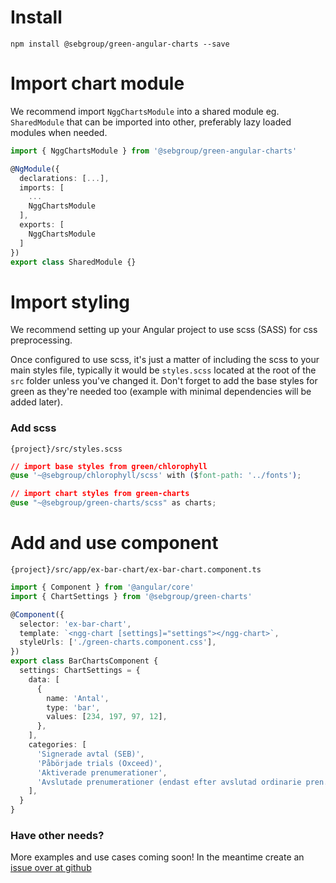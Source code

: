 
<Meta title="Get started" />

# Install

```
npm install @sebgroup/green-angular-charts --save
```

# Import chart module
We recommend import `NggChartsModule` into a shared module eg. `SharedModule` that can be imported into other, preferably lazy loaded modules when needed.
```ts
import { NggChartsModule } from '@sebgroup/green-angular-charts'

@NgModule({
  declarations: [...],
  imports: [
    ...
    NggChartsModule
  ],
  exports: [
    NggChartsModule
  ]
})
export class SharedModule {}
```

# Import styling
We recommend setting up your Angular project to use scss (SASS) for css preprocessing.

Once configured to use scss, it's just a matter of including the scss to your main styles file, typically it would be `styles.scss` located at the root of the `src` folder unless you've changed it.
Don't forget to add the base styles for green as they're needed too (example with minimal dependencies will be added later).

### Add scss
`{project}/src/styles.scss`

```css
// import base styles from green/chlorophyll
@use '~@sebgroup/chlorophyll/scss' with ($font-path: '../fonts');

// import chart styles from green-charts
@use "~@sebgroup/green-charts/scss" as charts;
```

# Add and use component
`{project}/src/app/ex-bar-chart/ex-bar-chart.component.ts`

```ts
import { Component } from '@angular/core'
import { ChartSettings } from '@sebgroup/green-charts'

@Component({
  selector: 'ex-bar-chart',
  template: `<ngg-chart [settings]="settings"></ngg-chart>`,
  styleUrls: ['./green-charts.component.css'],
})
export class BarChartsComponent {
  settings: ChartSettings = {
    data: [
      {
        name: 'Antal',
        type: 'bar',
        values: [234, 197, 97, 12],
      },
    ],
    categories: [
      'Signerade avtal (SEB)',
      'Påbörjade trials (Oxceed)',
      'Aktiverade prenumerationer',
      'Avslutade prenumerationer (endast efter avslutad ordinarie pren.)',
    ],
  }
}
```

### Have other needs?
More examples and use cases coming soon! In the meantime create an [issue over at github](https://github.com/sebgroup/green/issues)



